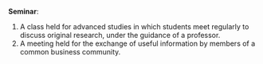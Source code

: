 '''Seminar''':
#A class held for advanced studies in which students meet regularly to discuss original research, under the guidance of a professor.
#A meeting held for the exchange of useful information by members of a common business community.